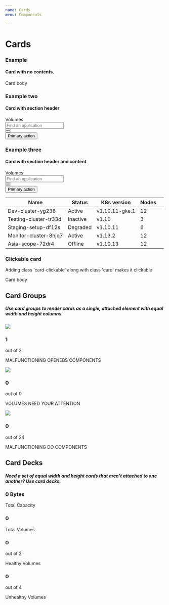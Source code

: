 ```yaml
---
name: Cards
menu: Components

---
```


# Cards
### Example
#### Card with no contents.
<Playground>
  <div class="card">
    <div class="card-body">
      Card body
    </div>
  </div>
</Playground>

### Example two
#### Card with section header
<Playground>
  <div class="card">
    <div class="card-body">
      <div class="section-header">
        <div class="section-header_title">
          <span class="section-header_title__text">Volumes</span>
        </div>
        <div class="section-header-controls">
          <div class="section-header-controls_item">
            <input class="form-control" placeholder="Find an application" />
          </div>
          <div class="section-header-controls_item">
            <button class="btn btn-icon">
              <span class="fa fa-edit" />
            </button>
          </div>
          <div class="section-header-controls_item">
            <button class="btn btn-icon">
              <span class="fa fa-filter" />
            </button>
          </div>
          <div class="section-header-controls_item ml-auto">
            <button class="btn btn-primary">Primary action</button>
          </div>
        </div>
      </div>
    </div>
  </div>
</Playground>

### Example three
#### Card with section header and content
<Playground>
  <div class="card">
    <div class="card-body">
      <div class="section-header">
        <div class="section-header_title">
          <span class="section-header_title__text">Volumes</span>
        </div>
        <div class="section-header-controls">
          <div class="section-header-controls_item">
            <input class="form-control" placeholder="Find an application" />
          </div>
          <div class="section-header-controls_item">
            <button class="btn btn-icon">
              <span class="fa fa-edit" />
            </button>
          </div>
          <div class="section-header-controls_item">
            <button class="btn btn-icon">
              <span class="fa fa-filter" />
            </button>
          </div>
          <div class="section-header-controls_item ml-auto">
            <button class="btn btn-primary">Primary action</button>
          </div>
        </div>
      </div>
      <table class="table table-hover">
        <thead>
          <tr>
            <th scope="col">Name</th>
            <th scope="col">Status</th>
            <th scope="col">K8s version</th>
            <th scope="col">Nodes</th>
            <th scope="col" />
          </tr>
        </thead>
        <tbody>
          <tr>
            <td>Dev-cluster-yg238</td>
            <td>
              <span class="badge badge-success">Active</span>
            </td>
            <td>v1.10.11-gke.1</td>
            <td>12</td>
            <td />
          </tr>
          <tr>
            <td>Testing-cluster-tr33d</td>
            <td>
              <span class="badge badge-inactive">Inactive</span>
            </td>
            <td>v1.10</td>
            <td>3</td>
            <td />
          </tr>
          <tr>
            <td>Staging-setup-df12s</td>
            <td>
              <span class="badge badge-warning">Degraded</span>
            </td>
            <td>v1.10.11</td>
            <td>6</td>
            <td />
          </tr>
          <tr>
            <td>Monitor-cluster-8hjq7</td>
            <td>
              <span class="badge badge-success">Active</span>
            </td>
            <td>v1.13.2</td>
            <td>12</td>
            <td />
          </tr>
          <tr>
            <td>Asia-scope-72dr4</td>
            <td>
              <span class="badge badge-danger">Offline</span>
            </td>
            <td>v1.10.13</td>
            <td>12</td>
            <td />
          </tr>
        </tbody>
      </table>
    </div>
  </div>
</Playground>

### Clickable card
Adding class 'card-clickable' along with class 'card' makes it clickable
<Playground>
<div class="card card-clickable">
    <div class="card-body">
      Card body
    </div>
  </div>
</Playground>

## Card Groups

##### Use card groups to render cards as a single, attached element with equal width and height columns.

<Playground>
<div class="d-flex flex-row flex-wrap card-group">
    <div class="card col-4 p-3">
        <div class="card-body p-0 d-flex align-items-center">
          <div class="status-square icon-healthy">
            <img src={openebs}/>
          </div>  
          <div class="pl-3">
              <div class="d-flex flex-row align-items-center">
                  <h3 class="heading pr-2">1</h3>
                  <span>out of 2</span>
              </div>
              <p class="sub-heading mb-0">MALFUNCTIONING OPENEBS COMPONENTS</p>
          </div>
        </div>
    </div>
    <div class="card col-4 p-3">
        <div class="card-body p-0 d-flex align-items-center">
          <div class="status-square icon-healthy">
            <img src={disks}/>
          </div>  
          <div class="pl-3">
              <div class="d-flex flex-row align-items-center">
                  <h3 class="heading pr-2">0</h3>
                  <span>out of 0</span>
              </div>
              <p class="sub-heading mb-0">VOLUMES NEED YOUR ATTENTION</p>
          </div>
        </div>
    </div>
    <div class="card col-4 p-3">
        <div class="card-body p-0 d-flex align-items-center">
          <div class="status-square icon-healthy">
            <img src={Shape}/>
          </div>  
          <div class="pl-3">
              <div class="d-flex flex-row align-items-center">
                  <h3 class="heading pr-2">0</h3>
                  <span>out of 24</span>
              </div>
              <p class="sub-heading mb-0">MALFUNCTIONING DO COMPONENTS</p>
          </div>
        </div>
    </div>
</div>
</Playground>


## Card Decks

##### Need a set of equal width and height cards that aren’t attached to one another? Use card decks.

<Playground>
<div class="d-flex flex-row align-items-center justify-content-between flex-wrap card-deck">
    <div class="card col p-4">
        <div class="card-body p-0">
            <div class="d-flex flex-row align-items-center">
                <h3 class="pr-2 text-primary">0 Bytes</h3>
            </div>
            <p class="sub-heading mb-0">Total Capacity</p>
        </div>
    </div>
    <div class="card col p-4">
        <div class="card-body p-0">
            <div class="d-flex flex-row align-items-center">
                <h3 class="pr-2 text-info">0</h3>
            </div>
            <p class="sub-heading mb-0">Total Volumes</p>
        </div>
    </div>
    <div class="card col p-4">
        <div class="card-body p-0">
            <div class="d-flex flex-row align-items-center text-secondary">
                <h3 class="pr-2 text-success">
                    0
                </h3>
                <span>out of 2</span>
            </div>
            <p class="sub-heading mb-0">Healthy Volumes</p>
        </div>
    </div>
    <div class="card col p-4">
        <div class="card-body p-0">
            <div class="d-flex flex-row align-items-center text-secondary">
                <h3 class="pr-2 text-danger">
                    0
                </h3>
               <span>out of 4</span>
            </div>
            <p class="sub-heading mb-0">Unhealthy Volumes</p>
        </div>
    </div>
</div>
</Playground>